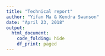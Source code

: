 ```yaml
---
title: "Technical report"
author: "Yifan Ma & Kendra Swanson"
date: "April 23, 2018"
output: 
  html_document:
    code_folding: hide
    df_print: paged 
---
```

